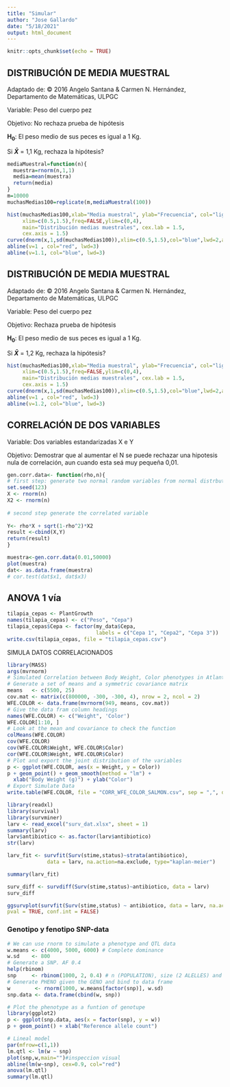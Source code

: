 ```yaml
---
title: "Simular"
author: "Jose Gallardo"
date: "5/18/2021"
output: html_document
---
```


```r
knitr::opts_chunk$set(echo = TRUE)
```

## DISTRIBUCIÓN DE MEDIA MUESTRAL

Adaptado de: 
© 2016 Angelo Santana & Carmen N. Hernández, Departamento de Matemáticas, ULPGC

Variable: Peso del cuerpo pez

Objetivo: No rechaza prueba de hipótesis

**H~0~**: El peso medio de sus peces es igual a 1 Kg.

Si **$\bar{X}$** = 1,1 Kg, rechaza la hipótesis? 

```r
mediaMuestral=function(n){
  muestra=rnorm(n,1,1)
  media=mean(muestra)
  return(media)
}
m=10000
muchasMedias100=replicate(m,mediaMuestral(100))

hist(muchasMedias100,xlab="Media muestral", ylab="Frecuencia", col="lightcyan",
     xlim=c(0.5,1.5),freq=FALSE,ylim=c(0,4),
     main="Distribución medias muestrales", cex.lab = 1.5,
     cex.axis = 1.5)
curve(dnorm(x,1,sd(muchasMedias100)),xlim=c(0.5,1.5),col="blue",lwd=2,add=TRUE)
abline(v=1 , col="red", lwd=3)
abline(v=1.1, col="blue", lwd=3)
```

## DISTRIBUCIÓN DE MEDIA MUESTRAL

Adaptado de: 
© 2016 Angelo Santana & Carmen N. Hernández, Departamento de Matemáticas, ULPGC

Variable: Peso del cuerpo pez

Objetivo: Rechaza prueba de hipótesis

**H~0~**: El peso medio de sus peces es igual a 1 Kg.
 
Si **$\bar{X}$** = 1,2 Kg, rechaza la hipótesis?  

```r

hist(muchasMedias100,xlab="Media muestral", ylab="Frecuencia", col="lightcyan",
     xlim=c(0.5,1.5),freq=FALSE,ylim=c(0,4),
     main="Distribución medias muestrales", cex.lab = 1.5,
     cex.axis = 1.5)
curve(dnorm(x,1,sd(muchasMedias100)),xlim=c(0.5,1.5),col="blue",lwd=2,add=TRUE)
abline(v=1 , col="red", lwd=3)
abline(v=1.2, col="blue", lwd=3)
```

## CORRELACIÓN DE DOS VARIABLES

Variable: Dos variables estandarizadas X e Y

Objetivo: Demostrar que al aumentar el N se puede rechazar una hipotesis nula de correlación, aun cuando esta seá muy pequeña 0,01.

```r
gen.corr.data<- function(rho,n){
# first step: generate two normal random variables from normal distrbution
set.seed(123) 
X <- rnorm(n)
X2 <- rnorm(n)
 
# second step generate the correlated variable
 
Y<- rho*X + sqrt(1-rho^2)*X2
result <-cbind(X,Y)
return(result)
}

muestra<-gen.corr.data(0.01,50000)
plot(muestra)
dat<- as.data.frame(muestra)
# cor.test(dat$x1, dat$x3)

```

## ANOVA 1 vía
```r
tilapia_cepas <- PlantGrowth
names(tilapia_cepas) <- c("Peso", "Cepa")
tilapia_cepas$Cepa <- factor(my_data$Cepa, 
                             labels = c("Cepa 1", "Cepa2", "Cepa 3"))
write.csv(tilapia_cepas, file = "tilapia_cepas.csv")
```


SIMULA DATOS CORRELACIONADOS

```r

library(MASS)
args(mvrnorm)
# Simulated Correlation between Body Weight, Color phenotypes in Atlantic salmon
# Generate a set of means and a symmetric covariance matrix
means   <- c(5500, 25)
cov.mat <- matrix(c(800000, -300, -300, 4), nrow = 2, ncol = 2)
WFE.COLOR <- data.frame(mvrnorm(949, means, cov.mat))
# Give the data fram column headings
names(WFE.COLOR) <- c("Weight", 'Color')
WFE.COLOR[1:10, ]
# Look at the mean and covariance to check the function
colMeans(WFE.COLOR)
cov(WFE.COLOR)
cov(WFE.COLOR$Weight, WFE.COLOR$Color)
cor(WFE.COLOR$Weight, WFE.COLOR$Color)
# Plot and export the joint distribution of the variables
p <- ggplot(WFE.COLOR, aes(x = Weight, y = Color))
p + geom_point() + geom_smooth(method = "lm") +
  xlab("Body Weight (g)") + ylab("Color")
# Export Simulate Data
write.table(WFE.COLOR, file = "CORR_WFE_COLOR_SALMON.csv", sep = ",", dec = ",")
```


```r
library(readxl)
library(survival)
library(survminer)
larv <- read_excel("surv_dat.xlsx", sheet = 1)
summary(larv)
larv$antibiotico <- as.factor(larv$antibiotico)
str(larv)

larv_fit <- survfit(Surv(stime,status)~strata(antibiotico),
             data = larv, na.action=na.exclude, type="kaplan-meier")

summary(larv_fit)

surv_diff <- survdiff(Surv(stime,status)~antibiotico, data = larv)
surv_diff

ggsurvplot(survfit(Surv(stime,status) ~ antibiotico, data = larv, na.action = na.exclude, type="kaplan-meier"),
pval = TRUE, conf.int = FALSE)

```


### Genotipo y fenotipo SNP-data

```r

# We can use rnorm to simulate a phenotype and QTL data
w.means <- c(4000, 5000, 6000) # Complete dominance
w.sd    <- 800
# Generate a SNP. AF 0.4
help(rbinom)
snp     <- rbinom(1000, 2, 0.4) # n (POPULATION), size (2 ALELLES) and prob (FREQUENCY LOWER ALLELE)
# Generate PHENO given the GENO and bind to data frame
w        <- rnorm(1000, w.means[factor(snp)], w.sd)
snp.data <- data.frame(cbind(w, snp))

# Plot the phenotype as a funtion of genotupe
library(ggplot2)
p <- ggplot(snp.data, aes(x = factor(snp), y = w))
p + geom_point() + xlab("Reference allele count")

# Lineal model
par(mfrow=c(1,1)) 
lm.qtl <- lm(w ~ snp)
plot(snp,w,main="")#inspeccion visual
abline(lm(w~snp), cex=0.9, col="red")
anova(lm.qtl)
summary(lm.qtl)
```


